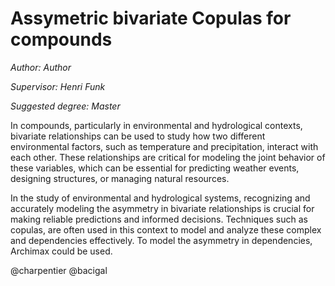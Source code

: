# Assymetric bivariate Copulas for compounds {#ac}

*Author: Author*

*Supervisor: Henri Funk*

*Suggested degree: Master*

In compounds, particularly in environmental and hydrological contexts, bivariate relationships can be used to study how two different environmental factors, such as temperature and precipitation, interact with each other. These relationships are critical for modeling the joint behavior of these variables, which can be essential for predicting weather events, designing structures, or managing natural resources.

In the study of environmental and hydrological systems, recognizing and accurately modeling the asymmetry in bivariate relationships is crucial for making reliable predictions and informed decisions. Techniques such as copulas, are often used in this context to model and analyze these complex and dependencies effectively. To model the asymmetry in dependencies, Archimax could be used.

@charpentier
@bacigal